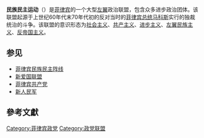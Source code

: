 {{擴充|time=2014-12-27}}
{{來源|time=2014-12-27}}
'''民族民主运动'''（{{lang-en|National Democracy Movement}}）是[[菲律宾|菲律宾]]的一个大型[[左翼|左翼]]政治联盟，包含众多进步政治团体。该联盟起源于上世纪60年代末70年代初的反对当时的[[菲律宾总统|菲律宾总统]][[马科斯|马科斯]]实行的独裁统治的斗争。该联盟的意识形态为[[社会主义|社会主义]]、[[共产主义|共产主义]]、[[进步主义|进步主义]]、[[左翼民族主义|左翼民族主义]]、[[反帝国主义|反帝国主义]]。

==参见==
*[[菲律宾民族民主阵线|菲律宾民族民主阵线]]
*[[新爱国联盟|新爱国联盟]]
*[[菲律宾共产党|菲律宾共产党]]
*[[新人民军|新人民军]]

==參考文獻==
{{Reflist}}

{{菲律宾小作品}}
[[Category:菲律宾政党|Category:菲律宾政党]]
[[Category:政党联盟|Category:政党联盟]]